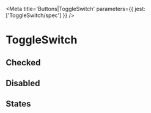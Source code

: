 

<Meta title='Buttons|ToggleSwitch' parameters={{ jest: ['ToggleSwitch/spec'] }} />

# ToggleSwitch

<Preview>
  <Story name='Default'>
    <ToggleSwitch onChange={action('change')} />
  </Story>
</Preview>

<Props of={ToggleSwitch} />

## Checked

<Preview>
  <Story name='Checked'>
    <ToggleSwitch checked onChange={action('change')} />
  </Story>
</Preview>

## Disabled

<Preview>
  <Story name='Disabled'>
    <ToggleSwitch disabled />
  </Story>
</Preview>

## States

<Story name='States'>
  <PropsVariationSection
    component={ToggleSwitch}
    common={{ onChange: action('change') }}
    xAxis={{
      checked: { checked: true },
      unchecked: { checked: false },
    }}
    yAxis={{
      default: { },
      hover: { className: 'is-hovered' },
      active: { className: 'is-active' },
      focus: { className: 'is-focused' },
      disabled: { disabled: true },
    }}
  />
</Story>
